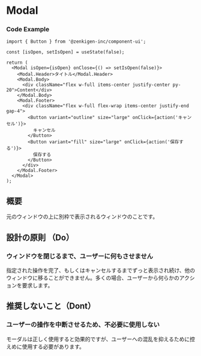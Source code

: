 
<Meta title="Modal" of={ModalStories} />

# Modal

<Canvas>
  <Story of={Component} />
</Canvas>

<Controls of={Component} />

### Code Example

```tsx
import { Button } from '@zenkigen-inc/component-ui';

const [isOpen, setIsOpen] = useState(false);

return (
  <Modal isOpen={isOpen} onClose={() => setIsOpen(false)}>
    <Modal.Header>タイトル</Modal.Header>
    <Modal.Body>
      <div className="flex w-full items-center justify-center py-20">Content</div>
    </Modal.Body>
    <Modal.Footer>
      <div className="flex w-full flex-wrap items-center justify-end gap-4">
        <Button variant="outline" size="large" onClick={action('キャンセル')}>
          キャンセル
        </Button>
        <Button variant="fill" size="large" onClick={action('保存する')}>
          保存する
        </Button>
      </div>
    </Modal.Footer>
  </Modal>
);
```
## 概要
元のウィンドウの上に別枠で表示されるウィンドウのことです。

## 設計の原則 （Do）

### ウィンドウを閉じるまで、ユーザーに何もさせません
指定された操作を完了、もしくはキャンセルするまでずっと表示され続け、他のウィンドウに移ることができません。多くの場合、ユーザーから何らかのアクションを要求します。

## 推奨しないこと（Dont）

### ユーザーの操作を中断させるため、不必要に使用しない
モーダルは正しく使用すると効果的ですが、ユーザーへの混乱を抑えるために控えめに使用する必要があります。